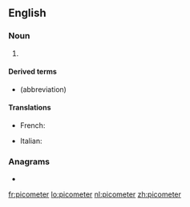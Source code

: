 {{also|Picometer|pico-meter}}
==English==

===Noun===
{{en-noun}}

# {{lb|en|US}} {{SI-unit-2|pico|meter|length|metre}}

====Derived terms====
* {{l|en|pm}} (abbreviation)

====Translations====
{{trans-top}}
* French: {{t+|fr|picomètre|m}}
{{trans-mid}}
* Italian: {{t+|it|picometro|m}}
{{trans-bottom}}

===Anagrams===
* {{l|en|picometre}}

[[fr:picometer]]
[[lo:picometer]]
[[nl:picometer]]
[[zh:picometer]]